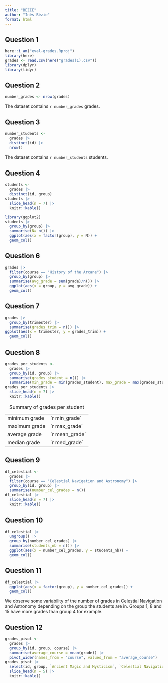 ```yaml
---
title: "BEZIE"
author: "Inès Bézie"
format: html
---
```


## Question 1

```r
here::i_am("eval-grades.Rproj")
library(here)
grades <- read.csv(here("grades(1).csv"))
library(dplyr)
library(tidyr)
```

## Question 2

```r
number_grades <- nrow(grades)
```

The dataset contains `r number_grades` grades.

## Question 3

```r
number_students <-
  grades |>
  distinct(id) |>
  nrow()
```

The dataset contains `r number_students` students.

## Question 4

```r
students <-
  grades |>
  distinct(id, group)
students |>
  slice_head(n = 7) |>
  knitr::kable()
```

```r
library(ggplot2)
students |>
  group_by(group) |>
  summarise(N= n()) |>
  ggplot(aes(x = factor(group), y = N)) +
  geom_col()
```

## Question 6

```r
grades |>
  filter(course == "History of the Arcane") |>
  group_by(group) |>
  summarise(avg_grade = sum(grade)/n()) |>
  ggplot(aes(x = group, y = avg_grade)) +
  geom_col()
```

## Question 7

```r
grades |>
  group_by(trimester) |>
  summarise(grades_trim = n()) |>
ggplot(aes(x = trimester, y = grades_trim)) + 
  geom_col()
```

## Question 8

```r
grades_per_students <-
  grades |>
  group_by(id, group) |>
  summarise(grades_student = n()) |>
  summarise(min_grade = min(grades_student), max_grade = max(grades_student), mean_grade = mean(grades_student), med_grade = median(grades_student)) 
grades_per_students |>
  slice_head(n = 7) |>
  knitr::kable()
```

|               |                  |
|---------------|------------------|
| minimum grade | \`r min_grade\`  |
| maximum grade | \`r max_grade\`  |
| average grade | \`r mean_grade\` |
| median grade  | \`r med_grade\`  |

: Summary of grades per student

## Question 9
```r
df_celestial <-
  grades |>
  filter(course == "Celestial Navigation and Astronomy") |>
  group_by(id, group) |>
  summarise(number_cel_grades = n())
df_celestial |>
  slice_head(n = 7) |>
  knitr::kable()
```

## Question 10

```r
df_celestial |>
  ungroup() |>
  group_by(number_cel_grades) |>
  summarise(students_nb = n()) |>
  ggplot(aes(x = number_cel_grades, y = students_nb)) + 
  geom_col()
```
## Question 11

```r
df_celestial |>
  ggplot(aes(x = factor(group), y = number_cel_grades)) + 
  geom_col()
```

We observe some variability of the number of grades in Celestial Navigation and Astronomy depending on the group the students are in. Groups 1, 8 and 15 have more grades than group 4 for example.

## Question 12

```r
grades_pivot <-
  grades |>
  group_by(id, group, course) |>
  summarise(average_course = mean(grade)) |>
  pivot_wider(names_from = "course", values_from = "average_course")
grades_pivot |>
  select(id, group, `Ancient Magic and Mysticism`, `Celestial Navigation and Astronomy`) |>
  slice_head(n = 5) |>
  knitr::kable()
```

